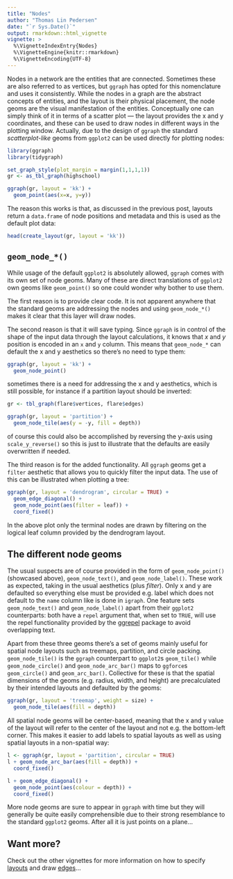 ```yaml
---
title: "Nodes"
author: "Thomas Lin Pedersen"
date: "`r Sys.Date()`"
output: rmarkdown::html_vignette
vignette: >
  %\VignetteIndexEntry{Nodes}
  %\VignetteEngine{knitr::rmarkdown}
  %\VignetteEncoding{UTF-8}
---
```


Nodes in a network are the entities that are connected. Sometimes these are also
referred to as vertices, but `ggraph` has opted for this nomenclature and uses it
consistently. While the nodes in a graph are the abstract concepts of entities, 
and the layout is their physical placement, the node geoms are the visual 
manifestation of the entities. Conceptually one can simply think of it in terms
of a scatter plot --- the layout provides the x and y coordinates, and these can
be used to draw nodes in different ways in the plotting window. Actually, due
to the design of `ggraph` the standard *scatterplot-like* geoms from `ggplot2`
can be used directly for plotting nodes:

```r
library(ggraph)
library(tidygraph)

set_graph_style(plot_margin = margin(1,1,1,1))
gr <- as_tbl_graph(highschool)

ggraph(gr, layout = 'kk') + 
  geom_point(aes(x=x, y=y))
```

The reason this works is that, as discussed in the previous post, layouts return
a `data.frame` of node positions and metadata and this is used as the default
plot data:

```r
head(create_layout(gr, layout = 'kk'))
```

## `geom_node_*()`
While usage of the default `ggplot2` is absolutely allowed, `ggraph` comes with
its own set of node geoms. Many of these are direct translations of `ggplot2`
own geoms like `geom_point()` so one could wonder why bother to use them. 

The first reason is to provide clear code. It is not apparent anywhere that the
standard geoms are addressing the nodes and using `geom_node_*()` makes it clear
that this layer will draw nodes. 

The second reason is that it will save typing.
Since `ggraph` is in control of the shape of the input data through the layout
calculations, it knows that *x* and *y* position is encoded in an `x` and `y` 
column. This means that `geom_node_*` can default the x and y aesthetics so 
there's no need to type them:

```r
ggraph(gr, layout = 'kk') + 
  geom_node_point()
```

sometimes there is a need for addressing the x and y aesthetics, which is still
possible, for instance if a partition layout should be inverted:

```r
gr <- tbl_graph(flare$vertices, flare$edges)

ggraph(gr, layout = 'partition') + 
  geom_node_tile(aes(y = -y, fill = depth))
```

of course this could also be accomplished by reversing the y-axis using 
`scale_y_reverse()` so this is just to illustrate that the defaults are easily
overwritten if needed.

The third reason is for the added functionality. All `ggraph` geoms get a 
`filter` aesthetic that allows you to quickly filter the input data. The use of
this can be illustrated when plotting a tree:

```r
ggraph(gr, layout = 'dendrogram', circular = TRUE) + 
  geom_edge_diagonal() + 
  geom_node_point(aes(filter = leaf)) + 
  coord_fixed()
```

In the above plot only the terminal nodes are drawn by filtering on the logical
leaf column provided by the dendrogram layout.

## The different node geoms
The usual suspects are of course provided in the form of `geom_node_point()` 
(showcased above), `geom_node_text()`, and `geom_node_label()`. These work as
expected, taking in the usual aesthetics (plus *filter*). Only x and y are
defaulted so everything else must be provided e.g. label which does not default
to the `name` column like is done in `igraph`. One feature sets 
`geom_node_text()` and `geom_node_label()` apart from their `ggplot2` counterparts:
both have a `repel` argument that, when set to `TRUE`, will use the repel 
functionality provided by the 
[ggrepel](https://CRAN.R-project.org/package=ggrepel) package to avoid 
overlapping text.

Apart from these three geoms there's a set of geoms mainly useful for spatial
node layouts such as treemaps, partition, and circle packing. `geom_node_tile()`
is the `ggraph` counterpart to `ggplot2`s `geom_tile()` while 
`geom_node_circle()` and `geom_node_arc_bar()` maps to `ggforce`s 
`geom_circle()` and `geom_arc_bar()`. Collective for these is that the spatial
dimensions of the geoms (e.g. radius, width, and height) are precalculated by
their intended layouts and defaulted by the geoms:

```r
ggraph(gr, layout = 'treemap', weight = size) + 
  geom_node_tile(aes(fill = depth))
```

All spatial node geoms will be center-based, meaning that the x and y value of
the layout will refer to the center of the layout and not e.g. the bottom-left
corner. This makes it easier to add labels to spatial layouts as well as using
spatial layouts in a non-spatial way:

```r
l <- ggraph(gr, layout = 'partition', circular = TRUE)
l + geom_node_arc_bar(aes(fill = depth)) + 
  coord_fixed()
```

```r
l + geom_edge_diagonal() + 
  geom_node_point(aes(colour = depth)) + 
  coord_fixed()
```

More node geoms are sure to appear in `ggraph` with time but they will generally
be quite easily comprehensible due to their strong resemblance to the standard
`ggplot2` geoms. After all it is just points on a plane...

## Want more?
Check out the other vignettes for more information on how to specify 
[layouts](Layouts.html) and draw [edges](Edges.html)...
